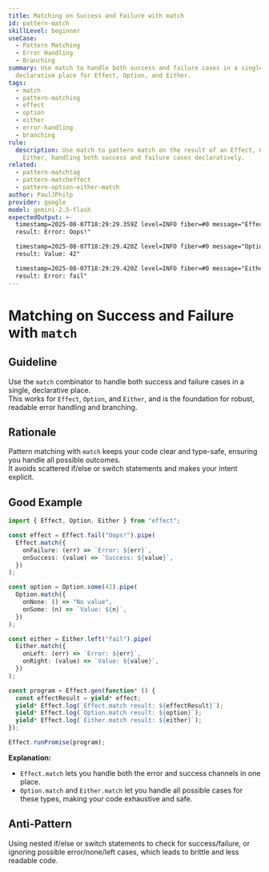 ```yaml
---
title: Matching on Success and Failure with match
id: pattern-match
skillLevel: beginner
useCase:
  - Pattern Matching
  - Error Handling
  - Branching
summary: Use match to handle both success and failure cases in a single,
  declarative place for Effect, Option, and Either.
tags:
  - match
  - pattern-matching
  - effect
  - option
  - either
  - error-handling
  - branching
rule:
  description: Use match to pattern match on the result of an Effect, Option, or
    Either, handling both success and failure cases declaratively.
related:
  - pattern-matchtag
  - pattern-matcheffect
  - pattern-option-either-match
author: PaulJPhilp
provider: google
model: gemini-2.5-flash
expectedOutput: >-
  timestamp=2025-08-07T18:29:29.359Z level=INFO fiber=#0 message="Effect.match
  result: Error: Oops!"

  timestamp=2025-08-07T18:29:29.420Z level=INFO fiber=#0 message="Option.match
  result: Value: 42"

  timestamp=2025-08-07T18:29:29.420Z level=INFO fiber=#0 message="Either.match
  result: Error: fail"
---
```


# Matching on Success and Failure with `match`

## Guideline

Use the `match` combinator to handle both success and failure cases in a single, declarative place.  
This works for `Effect`, `Option`, and `Either`, and is the foundation for robust, readable error handling and branching.

## Rationale

Pattern matching with `match` keeps your code clear and type-safe, ensuring you handle all possible outcomes.  
It avoids scattered if/else or switch statements and makes your intent explicit.

## Good Example

```typescript
import { Effect, Option, Either } from "effect";

const effect = Effect.fail("Oops!").pipe(
  Effect.match({
    onFailure: (err) => `Error: ${err}`,
    onSuccess: (value) => `Success: ${value}`,
  })
);

const option = Option.some(42).pipe(
  Option.match({
    onNone: () => "No value",
    onSome: (n) => `Value: ${n}`,
  })
);

const either = Either.left("fail").pipe(
  Either.match({
    onLeft: (err) => `Error: ${err}`,
    onRight: (value) => `Value: ${value}`,
  })
);

const program = Effect.gen(function* () {
  const effectResult = yield* effect;
  yield* Effect.log(`Effect.match result: ${effectResult}`);
  yield* Effect.log(`Option.match result: ${option}`);
  yield* Effect.log(`Either.match result: ${either}`);
});

Effect.runPromise(program);

```

**Explanation:**  
- `Effect.match` lets you handle both the error and success channels in one place.
- `Option.match` and `Either.match` let you handle all possible cases for these types, making your code exhaustive and safe.

## Anti-Pattern

Using nested if/else or switch statements to check for success/failure, or ignoring possible error/none/left cases, which leads to brittle and less readable code.